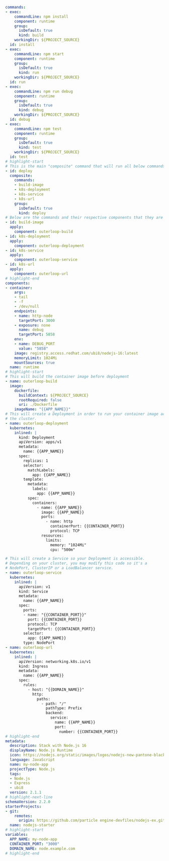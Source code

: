 ```yaml showLineNumbers
commands:
- exec:
    commandLine: npm install
    component: runtime
    group:
      isDefault: true
      kind: build
    workingDir: ${PROJECT_SOURCE}
  id: install
- exec:
    commandLine: npm start
    component: runtime
    group:
      isDefault: true
      kind: run
    workingDir: ${PROJECT_SOURCE}
  id: run
- exec:
    commandLine: npm run debug
    component: runtime
    group:
      isDefault: true
      kind: debug
    workingDir: ${PROJECT_SOURCE}
  id: debug
- exec:
    commandLine: npm test
    component: runtime
    group:
      isDefault: true
      kind: test
    workingDir: ${PROJECT_SOURCE}
  id: test
# highlight-start
# This is the main "composite" command that will run all below commands
- id: deploy
  composite:
    commands:
    - build-image
    - k8s-deployment
    - k8s-service
    - k8s-url
    group:
      isDefault: true
      kind: deploy
# Below are the commands and their respective components that they are "linked" to deploy
- id: build-image
  apply:
    component: outerloop-build
- id: k8s-deployment
  apply:
    component: outerloop-deployment
- id: k8s-service
  apply:
    component: outerloop-service
- id: k8s-url
  apply:
    component: outerloop-url
# highlight-end
components:
- container:
    args:
    - tail
    - -f
    - /dev/null
    endpoints:
    - name: http-node
      targetPort: 3000
    - exposure: none
      name: debug
      targetPort: 5858
    env:
    - name: DEBUG_PORT
      value: "5858"
    image: registry.access.redhat.com/ubi8/nodejs-16:latest
    memoryLimit: 1024Mi
    mountSources: true
  name: runtime
# highlight-start
# This will build the container image before deployment
- name: outerloop-build
  image:
    dockerfile:
      buildContext: ${PROJECT_SOURCE}
      rootRequired: false
      uri: ./Dockerfile
    imageName: "{{APP_NAME}}"
# This will create a Deployment in order to run your container image across
# the cluster.
- name: outerloop-deployment
  kubernetes:
    inlined: |
      kind: Deployment
      apiVersion: apps/v1
      metadata:
        name: {{APP_NAME}}
      spec:
        replicas: 1
        selector:
          matchLabels:
            app: {{APP_NAME}}
        template:
          metadata:
            labels:
              app: {{APP_NAME}}
          spec:
            containers:
              - name: {{APP_NAME}}
                image: {{APP_NAME}}
                ports:
                  - name: http
                    containerPort: {{CONTAINER_PORT}}
                    protocol: TCP
                resources:
                  limits:
                    memory: "1024Mi"
                    cpu: "500m"

# This will create a Service so your Deployment is accessible.
# Depending on your cluster, you may modify this code so it's a
# NodePort, ClusterIP or a LoadBalancer service.
- name: outerloop-service
  kubernetes:
    inlined: |
      apiVersion: v1
      kind: Service
      metadata:
        name: {{APP_NAME}}
      spec:
        ports:
        - name: "{{CONTAINER_PORT}}"
          port: {{CONTAINER_PORT}}
          protocol: TCP
          targetPort: {{CONTAINER_PORT}}
        selector:
          app: {{APP_NAME}}
        type: NodePort
- name: outerloop-url
  kubernetes:
    inlined: |
      apiVersion: networking.k8s.io/v1
      kind: Ingress
      metadata:
        name: {{APP_NAME}}
      spec:
        rules:
          - host: "{{DOMAIN_NAME}}"
            http:
              paths:
                - path: "/"
                  pathType: Prefix
                  backend:
                    service:
                      name: {{APP_NAME}}
                      port:
                        number: {{CONTAINER_PORT}}
# highlight-end
metadata:
  description: Stack with Node.js 16
  displayName: Node.js Runtime
  icon: https://nodejs.org/static/images/logos/nodejs-new-pantone-black.svg
  language: JavaScript
  name: my-node-app
  projectType: Node.js
  tags:
  - Node.js
  - Express
  - ubi8
  version: 2.1.1
# highlight-next-line
schemaVersion: 2.2.0
starterProjects:
- git:
    remotes:
      origin: https://github.com/particle engine-devfiles/nodejs-ex.git
  name: nodejs-starter
# highlight-start
variables:
  APP_NAME: my-node-app
  CONTAINER_PORT: "3000"
  DOMAIN_NAME: node.example.com
# highlight-end
```